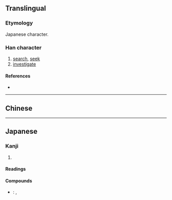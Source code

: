 {{also|搜}}
{{character info/new}}
==Translingual==
{{ja-forms|捜|[[搜]]|[[搜]]}}
===Etymology===
Japanese {{w|shinjitai}} character. {{Han simp|搜|f=𦥔|t=申}}

===Han character===
{{Han char|rn=64|rad=手|as=07|sn=10|four=|canj=QLWE|ids=⿰扌⿱申又}}

# [[search]], [[seek]]
# [[investigate]]

====References====
* {{Han ref|kx=0434.241|dkj=12179|dj=0784.030|hdz=31882.011|uh=635C|ud=25436}}

----

==Chinese==
{{zh-see|搜|v}}

----

==Japanese==
{{ja-kanji forms|捜|搜}}

===Kanji===
{{ja-kanji|grade=c|rs=手07|kyu=搜}}

# {{rfdef|ja|sort=手07}}

====Readings====
{{ja-readings
|goon=しゅ
|kanon=そう
|kun=さが-す
}}

====Compounds====
* {{ja-r|捜索|そうさく}}: {{l|en|search}}, {{l|en|investigation}}